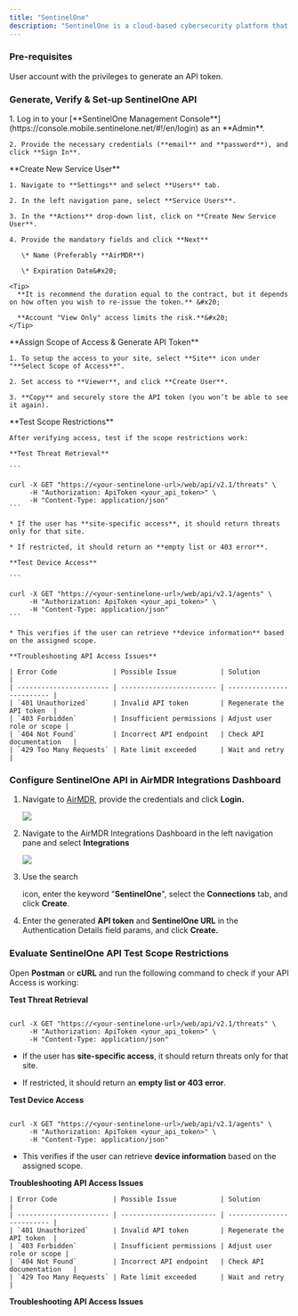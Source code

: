 ```yaml
---
title: "SentinelOne"
description: "SentinelOne is a cloud-based cybersecurity platform that helps protect against cyber threats such as malware, ransomware, and advanced persistent threats (APTs)."
---
```


### Pre-requisites

<Tip>
  User account with the privileges to generate an API token.
</Tip>

### Generate, Verify & Set-up SentinelOne API

<Steps>
  <Step title="Step 1">
    1. Log in to your [**SentinelOne Management Console**](https://console.mobile.sentinelone.net/#!/en/login) as an **Admin**.

    2. Provide the necessary credentials (**email** and **password**), and click **Sign In**.
  </Step>

  <Step title="Step 2">
    **Create New Service User**

    1. Navigate to **Settings** and select **Users** tab.

    2. In the left navigation pane, select **Service Users**.

    3. In the **Actions** drop-down list, click on **Create New Service User**.

    4. Provide the mandatory fields and click **Next**

       \* Name (Preferably **AirMDR**)

       \* Expiration Date&#x20;

    <Tip>
      **It is recommend the duration equal to the contract, but it depends on how often you wish to re-issue the token.** &#x20;

      **Account "View Only" access limits the risk.**&#x20;
    </Tip>
  </Step>

  <Step title="Step 3">
    **Assign Scope of Access & Generate API Token**

    1. To setup the access to your site, select **Site** icon under "**Select Scope of Access**".

    2. Set access to **Viewer**, and click **Create User**.

    3. **Copy** and securely store the API token (you won’t be able to see it again).
  </Step>

  <Step title="Step 4">
    **Test Scope Restrictions**

    After verifying access, test if the scope restrictions work:

    **Test Threat Retrieval**

    ```

    curl -X GET "https://<your-sentinelone-url>/web/api/v2.1/threats" \
         -H "Authorization: ApiToken <your_api_token>" \
         -H "Content-Type: application/json"
    ```

    * If the user has **site-specific access**, it should return threats only for that site.

    * If restricted, it should return an **empty list or 403 error**.

    **Test Device Access**

    ```

    curl -X GET "https://<your-sentinelone-url>/web/api/v2.1/agents" \
         -H "Authorization: ApiToken <your_api_token>" \
         -H "Content-Type: application/json"
    ```

    * This verifies if the user can retrieve **device information** based on the assigned scope.

    **Troubleshooting API Access Issues**

    | Error Code              | Possible Issue           | Solution                  |
    | ----------------------- | ------------------------ | ------------------------- |
    | `401 Unauthorized`      | Invalid API token        | Regenerate the API token  |
    | `403 Forbidden`         | Insufficient permissions | Adjust user role or scope |
    | `404 Not Found`         | Incorrect API endpoint   | Check API documentation   |
    | `429 Too Many Requests` | Rate limit exceeded      | Wait and retry            |
  </Step>
</Steps>

### Configure SentinelOne API in AirMDR Integrations Dashboard

1. Navigate to [AirMDR](https://app.airmdr.com/auth/login), provide the credentials and click **Login.**

   ![](/images/Datadog11.png)

2. Navigate to the AirMDR Integrations Dashboard in the left navigation pane and select **Integrations** &#x20;

   ![](/images/Datadog9.png)

3. Use the search&#x20;

   <Icon icon="magnifying-glass" />

   &#x20;icon, enter the keyword "**SentinelOne**", select the **Connections** tab, and click **Create**.

4. Enter the generated **API token** and **SentinelOne URL** in the Authentication Details field params, and click **Create.**

### Evaluate SentinelOne API Test Scope Restrictions

Open **Postman** or **cURL** and run the following command to check if your API Access is working:

**Test Threat Retrieval**

```

curl -X GET "https://<your-sentinelone-url>/web/api/v2.1/threats" \
     -H "Authorization: ApiToken <your_api_token>" \
     -H "Content-Type: application/json"
```

* If the user has **site-specific access**, it should return threats only for that site.

* If restricted, it should return an **empty list or 403 error**.

**Test Device Access**

```

curl -X GET "https://<your-sentinelone-url>/web/api/v2.1/agents" \
     -H "Authorization: ApiToken <your_api_token>" \
     -H "Content-Type: application/json"
```

* This verifies if the user can retrieve **device information** based on the assigned scope.

**Troubleshooting API Access Issues**

    | Error Code              | Possible Issue           | Solution                  |
    | ----------------------- | ------------------------ | ------------------------- |
    | `401 Unauthorized`      | Invalid API token        | Regenerate the API token  |
    | `403 Forbidden`         | Insufficient permissions | Adjust user role or scope |
    | `404 Not Found`         | Incorrect API endpoint   | Check API documentation   |
    | `429 Too Many Requests` | Rate limit exceeded      | Wait and retry            |

**Troubleshooting API Access Issues**
